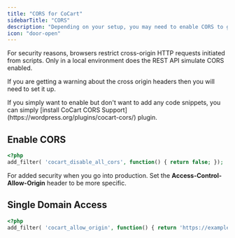 ```yaml
---
title: "CORS for CoCart"
sidebarTitle: "CORS"
description: "Depending on your setup, you may need to enable CORS to gain access"
icon: "door-open"
---
```


<Info>
    For security reasons, browsers restrict cross-origin HTTP requests initiated from scripts. Only in a local environment does the REST API simulate CORS enabled.
</Info>

If you are getting a warning about the cross origin headers then you will need to set it up.

<Note>
    If you simply want to enable but don't want to add any code snippets, you can simply [install CoCart CORS Support](https://wordpress.org/plugins/cocart-cors/) plugin.
</Note>

## Enable CORS

```php
<?php
add_filter( 'cocart_disable_all_cors', function() { return false; });
```

For added security when you go into production. Set the **Access-Control-Allow-Origin** header to be more specific.

## Single Domain Access

```php
<?php
add_filter( 'cocart_allow_origin', function() { return 'https://example-store.com'; });
```
